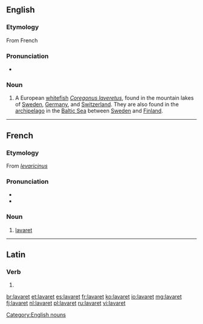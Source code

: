 ==English==

===Etymology===
From French {{term|lavaret|lang=fr}}

===Pronunciation===
* {{a|UK}} {{IPA|/ˈlæv.ə.ɹɪt/}}

===Noun===
{{en-noun|s|-}}

# {{zoology}} A European [[whitefish]] ''[[Coregonus laveretus]]'', found in the mountain lakes of [[Sweden]], [[Germany]], and [[Switzerland]]. They are also found in the [[archipelago]] in the [[Baltic Sea]] between [[Sweden]] and [[Finland]].

[[Category:English nouns]]

----

==French==

===Etymology===
From {{etyl|LL.|fr}} ''[[levaricinus]]''

===Pronunciation===
* {{IPA|/lavaʁɛ/|lang=fr}}
* {{audio|Fr-Paris--lavaret.ogg|Audio (Paris)}}

===Noun===
{{fr-noun|m}}

# [[#English|lavaret]]

----

==Latin==

===Verb===
{{la-verb-form|lavāret}}

# {{conjugation of|lavo|lavō|3|s|imperf|act|sub|lang=la}}

[[br:lavaret]]
[[et:lavaret]]
[[es:lavaret]]
[[fr:lavaret]]
[[ko:lavaret]]
[[io:lavaret]]
[[mg:lavaret]]
[[fj:lavaret]]
[[nl:lavaret]]
[[pl:lavaret]]
[[ru:lavaret]]
[[vi:lavaret]]
